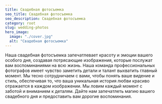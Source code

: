 ```yaml
---
title: Свадебная фотосъемка
seo_title: Свадебная фотосъемка
seo_description: Свадебная фотосъемка
category: root
slug: wedding-photos
hero_image:
  image: "./cover.jpg"
  alt: "Свадебная фотосъемка"
---
```

Наша свадебная фотосъемка запечатлевает красоту и эмоции вашего особого дня, создавая потрясающие изображения, которые послужат вам воспоминаниями на всю жизнь. Наша команда профессиональных фотографов имеет чувство заметить детали и талант выхватить главный момент. Мы тесно сотрудничаем с вами, чтобы понять ваше видение и стиль, обеспечивая то, что ваша уникальная история любви красиво отражается в каждом изображении. Мы ловим каждый момент с заботой и вниманием к деталям. Дайте нам запечатлеть магию вашего свадебного дня и предоставить вам дорогие воспоминания.